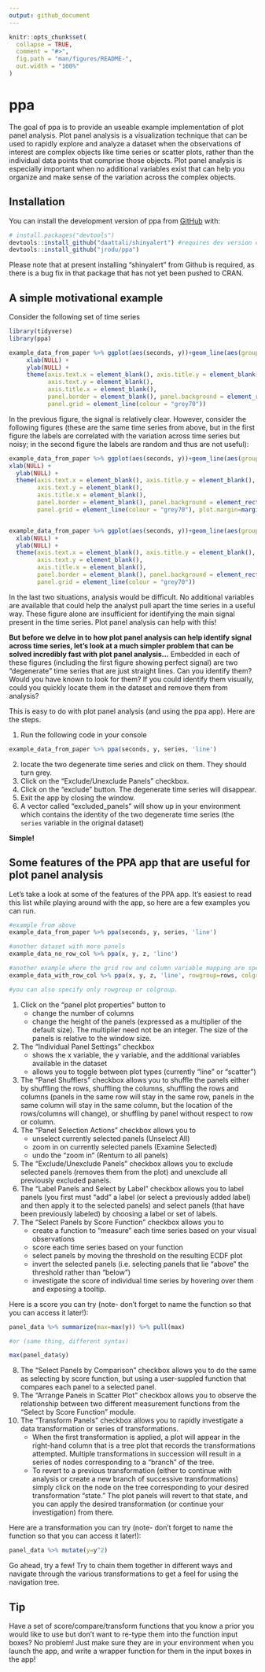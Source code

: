 ```yaml
---
output: github_document
---
```


<!-- README.md is generated from README.Rmd. Please edit that file -->

```r
knitr::opts_chunk$set(
  collapse = TRUE,
  comment = "#>",
  fig.path = "man/figures/README-",
  out.width = "100%"
)
```

# ppa

<!-- badges: start -->
<!-- badges: end -->

The goal of ppa is to provide an useable example implementation of plot panel analysis.
Plot panel analysis is a visualization technique that can be used to rapidly explore and analyze a
dataset when the observations of interest are complex objects like time series or scatter plots,
rather than the individual data points that comprise those objects.  Plot panel analysis is especially important
when no additional variables exist that can help you organize and make sense of the variation across the complex
objects.

## Installation

You can install the development version of ppa from [GitHub](https://github.com/) with:


``` r
# install.packages("devtools")
devtools::install_github("daattali/shinyalert") #requires dev version of shinyalert
devtools::install_github("jrodu/ppa")
```

Please note that at present installing "shinyalert" from Github is required, as there is a bug fix in that package that has not yet been pushed to CRAN.

## A simple motivational example

Consider the following set of time series

```r
library(tidyverse)
library(ppa)

example_data_from_paper %>% ggplot(aes(seconds, y))+geom_line(aes(group=series)) + facet_wrap(~identity) +
     xlab(NULL) +
     ylab(NULL) +
     theme(axis.text.x = element_blank(), axis.title.y = element_blank(),
           axis.text.y = element_blank(),
           axis.title.x = element_blank(),
           panel.border = element_blank(), panel.background = element_rect(fill="white"),
           panel.grid = element_line(colour = "grey70"))


```

In the previous figure, the signal is relatively clear.  However, consider the following figures (these are the same time series from above, but in the first figure the labels are correlated with the variation across time series but noisy; in the second figure the labels are random and thus are not useful):

```r
example_data_from_paper %>% ggplot(aes(seconds, y))+geom_line(aes(group=series)) + facet_wrap(~identity_16) +
xlab(NULL) +
  ylab(NULL) +
  theme(axis.text.x = element_blank(), axis.title.y = element_blank(),
        axis.text.y = element_blank(),
        axis.title.x = element_blank(),
        panel.border = element_blank(), panel.background = element_rect(fill="white"),
        panel.grid = element_line(colour = "grey70"), plot.margin=margin(0,2,0,0, "cm"))


example_data_from_paper %>% ggplot(aes(seconds, y))+geom_line(aes(group=series)) + facet_wrap(~identity_random) +
  xlab(NULL) +
  ylab(NULL) +
  theme(axis.text.x = element_blank(), axis.title.y = element_blank(),
        axis.text.y = element_blank(),
        axis.title.x = element_blank(),
        panel.border = element_blank(), panel.background = element_rect(fill="white"),
        panel.grid = element_line(colour = "grey70"))


```

In the last two situations, analysis would be difficult.  No additional variables are available
that could help the analyst pull apart the time series in a useful way.  These figure alone are
insufficient for identifying the main signal present in the time series.
Plot panel analysis can help with this!

**But before we delve in to how plot panel analysis can help identify signal across time series, let's
look at a much simpler problem that can be solved incredibly fast with plot panel analysis...**
Embedded in each of these figures (including the first figure showing perfect signal) are two "degenerate"
time series that are just straight lines.  Can you identify them?  Would you have known to look for them?  If you could identify them visually, could you
quickly locate them in the dataset and remove them from analysis?

This is easy to do with plot panel analysis (and using the ppa app).  Here are the steps.

1. Run the following code in your console
```r
example_data_from_paper %>% ppa(seconds, y, series, 'line')
```
2. locate the two degenerate time series and click on them.  They should turn grey.
3. Click on the "Exclude/Unexclude Panels" checkbox.
4. Click on the "exclude" button.  The degenerate time series will disappear.
5. Exit the app by closing the window.
6. A vector called "excluded_panels" will show up in your environment which contains the 
identity of the two degenerate time series (the `series` variable in the original dataset)

**Simple!**

## Some features of the PPA app that are useful for plot panel analysis

Let's take a look at some of the features of the PPA app.  It's easiest to read this list while playing around with the app, so here are a few examples you can run.

```r
#example from above
example_data_from_paper %>% ppa(seconds, y, series, 'line')

#another dataset with more panels
example_data_no_row_col %>% ppa(x, y, z, 'line')

#another example where the grid row and column variable mapping are specified, ensuring that panels that belong in the same row (and/or column) are kept together appropriately.
example_data_with_row_col %>% ppa(x, y, z, 'line', rowgroup=rows, colgroup=cols)

#you can also specify only rowgroup or colgroup.
```

1.  Click on the "panel plot properties" button to
    + change the number of columns
    + change the height of the panels (expressed as a multiplier of the default size).
    The multiplier need not be an integer.  The size of the panels is relative
    to the window size.
2. The "Individual Panel Settings" checkbox
    + shows the x variable, the y variable, and the additional variables available in the dataset
    + allows you to toggle between plot types (currently "line" or "scatter")
3. The "Panel Shufflers" checkbox allows you to shuffle the panels either by 
shuffling the rows, shuffling the columns, shuffling the rows and columns (panels in the same row will stay
in the same row, panels in the same column will stay in the same column, but the location of the rows/columns will change), or shuffling by panel without respect to row or column.
4. The "Panel Selection Actions" checkbox allows you to
    + unselect currently selected panels (Unselect All)
    + zoom in on currently selected panels (Examine Selected)
    + undo the "zoom in" (Renturn to all panels)
5. The "Exclude/Unexclude Panels" checkbox allows you to exclude selected panels (removes them from the plot) and
unexclude all previously excluded panels.
6. The "Label Panels and Select by Label" checkbox allows you to label panels (you first must "add" a label (or select a previously added label) and then apply it to the selected panels) and select panels (that have been previously labeled) by choosing a label or set of labels.
7. The "Select Panels by Score Function" checkbox allows you to
    + create a function to "measure" each time series based on your visual observations
    + score each time series based on your function
    + select panels by moving the threshold on the resulting ECDF plot
    + invert the selected panels (i.e. selecting panels that lie "above" the threshold rather than "below")
    + investigate the score of individual time series by hovering over them and exposing a tooltip.
    
Here is a score you can try (note- don't forget to name the function so that you can access it later!):
```r
panel_data %>% summarize(max=max(y)) %>% pull(max)

#or (same thing, different syntax)

max(panel_data$y)
```

8. The "Select Panels by Comparison" checkbox allows you to do the same as selecting by score function, but using a user-suppled function that compares each panel to a selected panel.
9. The "Arrange Panels in Scatter Plot" checkbox allows you to observe the relationship between two
different measurement functions from the "Select by Score Function" module.
10. The "Transform Panels" checkbox allows you to rapidly investigate a data transformation or series of transformations.
    + When the first transformation is applied, a plot will appear in the right-hand column that is a tree plot that records the transformations attempted.  Multiple transformations in succession will result in a series of nodes corresponding to a "branch" of the tree.  
    + To revert to a previous transformation (either to continue with analysis or create a new branch of successive transformations) simply click on the node on the tree corresponding to your desired transformation "state."  The plot panels will revert to that state, and you can apply the desired transformation (or continue your investigation) from there.
    
Here are a transformation you can try (note- don't forget to name the function so that you can access it later!):
```r
panel_data %>% mutate(y=y^2)
```
Go ahead, try a few!  Try to chain them together in different ways and navigate through the various transformations to get a feel for using the navigation tree.

## Tip

Have a set of score/compare/transform functions that you know a prior you would like to use but don't want to re-type them into the function input boxes? No problem! Just make sure they are in your environment when you launch the app, and write a wrapper function for them in the input boxes in the app!
